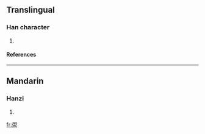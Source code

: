 {{see|泶}}

==Translingual==
===Han character===
{{Han char|rn=85|rad=水|as=13|sn=17|four=7723<sub>2</sub>|canj=竹月水 (HBE)}}
# {{defn|Han|sort=水13}}
====References====
{{Han ref|kx=0653.080|dkj=18395|dj=1063.100|hdz=31752.010|uh=6FA9|ud=28585|bh=ED4F|bd=60751}}

----
==Mandarin==
===Hanzi===
{{cmn-hanzi|sim=泶|pin=[[xué]] (xue2)|wg=hsüeh<sup>2</sup>}}
# {{defn|Mandarin}}

[[fr:澩]]